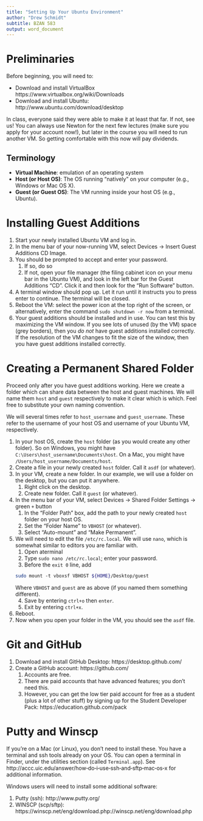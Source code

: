 ```yaml
---
title: "Setting Up Your Ubuntu Environment"
author: "Drew Schmidt"
subtitle: BZAN 583
output: word_document
---
```


# Preliminaries

Before beginning, you will need to:

* Download and install VirtualBox https://www.virtualbox.org/wiki/Downloads
* Download and install Ubuntu: http://www.ubuntu.com/download/desktop

In class, everyone said they were able to make it at least that far.  If not, see us!  You can always use Newton for the next few lectures (make sure you apply for your account now!), but later in the course you will need to run another VM.  So getting comfortable with this now will pay dividends.

## Terminology

* **Virtual Machine**: emulation of an operating system
* **Host (or Host OS)**: The OS running "natively" on your computer (e.g., Windows or Mac OS X).
* **Guest (or Guest OS)**: The VM running inside your host OS (e.g., Ubuntu).



# Installing Guest Additions

1. Start your newly installed Ubuntu VM and log in.
2. In the menu bar of your now-running VM, select Devices -> Insert Guest Additions CD Image.
3. You should be prompted to accept and enter your password.
    1. If so, do so
    2. If not, open your file manager (the filing cabinet icon on your menu bar in the Ubuntu VM), and look in the left bar for the Guest Additions "CD".  Click it and then look for the "Run Software" button.
4. A terminal window should pop up.  Let it run until it instructs you to press enter to continue.  The terminal will be closed.
5. Reboot the VM:  select the power icon at the top right of the screen, or alternatively, enter the command `sudo shutdown -r now` from a terminal.
6. Your guest additions should be installed and in use.  You can test this by maximizing the VM window.  If you see lots of unused (by the VM) space (grey borders), then you *do not* have guest additions installed correctly.  If the resolution of the VM changes to fit the size of the window, then you have guest additions installed correctly.



# Creating a Permanent Shared Folder

Proceed only after you have guest additions working.  Here we create a folder which can share data between the host and guest machines.  We will name them `host` and `guest` respectively to make it clear which is which.  Feel free to substitute your own naming convention.  

We will several times refer to `host_username` and `guest_username`.  These refer to the username of your host OS and username of your Ubuntu VM, respectively.

1. In your host OS, create the `host` folder (as you would create any other folder).  So on Windows, you might have `C:\Users\host_username\Documents\host`.  On a Mac, you might have `/Users/host_username/Documents/host`.
2. Create a file in your newly created `host` folder.  Call it `asdf` (or whatever). 
3. In your VM, create a new folder.  In our example, we will use a folder on the desktop, but you can put it anywhere.  
    1. Right click on the desktop.
    2. Create new folder. Call it `guest` (or whatever).
4. In the menu bar of your VM, select Devices -> Shared Folder Settings -> green `+` button
    1. In the "Folder Path" box, add the path to your newly created `host` folder on  your host OS.
    2. Set the "Folder Name" to `VBHOST` (or whatever).
    3. Select "Auto-mount" and "Make Permanent".
5. We will need to edit the file `/etc/rc.local`.  We will use `nano`, which is somewhat similar to editors you are familiar with.
    1. Open aterminal
    2. Type `sudo nano /etc/rc.local`; enter your password.
    3. Before the `exit 0` line, add 
    ```bash
    sudo mount ‐t vboxsf VBHOST ${HOME}/Desktop/guest
    ```
    Where `VBHOST` and `guest` are as above (if you named them something different).
    4. Save by entering `ctrl+o` then `enter`.  
    5. Exit by entering `ctrl+x`.
6. Reboot.
7. Now when you open your folder in the VM, you should see the `asdf` file.



# Git and GitHub

1. Download and install GitHub Desktop: https://desktop.github.com/
2. Create a GitHub account: https://github.com/
    1. Accounts are free.
    2. There are paid accounts that have advanced features; you don't need this.
    3. However, you can get the low tier paid account for free as a student (plus a lot of other stuff) by signing up for the Student Developer Pack: https://education.github.com/pack



# Putty and Winscp

If you're on a Mac (or Linux), you don't need to install these.  You have a terminal and ssh tools already on your OS.  You can open a terminal in Finder, under the utilities section (called `Terminal.app`).  See http://accc.uic.edu/answer/how‐do‐i‐use‐ssh‐and‐sftp‐mac‐os‐x for additional information.

Windows users will need to install some additional software:

1. Putty (ssh): http://www.putty.org/
2. WINSCP (scp/sftp): https://winscp.net/eng/download.php://winscp.net/eng/download.php



